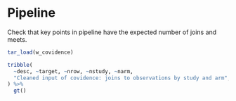 # Pipeline

Check that key points in pipeline have the expected number of joins and meets.

```r
tar_load(w_covidence)

```

```r

tribble(
  ~desc, ~target, ~nrow, ~nstudy, ~narm,
  "Cleaned input of covidence: joins to observations by study and arm","w_covidence", nrow(w_covidence), w_covidence$study %>% unique() %>% length(), w_covidence$arm %>% unique() %>% length()
) %>% 
  gt()


```

